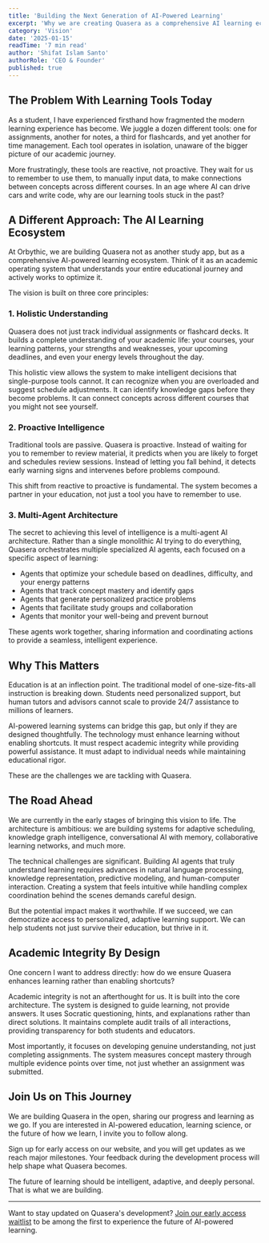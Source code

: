```yaml
---
title: 'Building the Next Generation of AI-Powered Learning'
excerpt: 'Why we are creating Quasera as a comprehensive AI learning ecosystem that goes beyond traditional study tools to become a true academic operating system.'
category: 'Vision'
date: '2025-01-15'
readTime: '7 min read'
author: 'Shifat Islam Santo'
authorRole: 'CEO & Founder'
published: true
---
```


## The Problem With Learning Tools Today

As a student, I have experienced firsthand how fragmented the modern learning experience has become. We juggle a dozen different tools: one for assignments, another for notes, a third for flashcards, and yet another for time management. Each tool operates in isolation, unaware of the bigger picture of our academic journey.

More frustratingly, these tools are reactive, not proactive. They wait for us to remember to use them, to manually input data, to make connections between concepts across different courses. In an age where AI can drive cars and write code, why are our learning tools stuck in the past?

## A Different Approach: The AI Learning Ecosystem

At Orbythic, we are building Quasera not as another study app, but as a comprehensive AI-powered learning ecosystem. Think of it as an academic operating system that understands your entire educational journey and actively works to optimize it.

The vision is built on three core principles:

### 1. Holistic Understanding

Quasera does not just track individual assignments or flashcard decks. It builds a complete understanding of your academic life: your courses, your learning patterns, your strengths and weaknesses, your upcoming deadlines, and even your energy levels throughout the day.

This holistic view allows the system to make intelligent decisions that single-purpose tools cannot. It can recognize when you are overloaded and suggest schedule adjustments. It can identify knowledge gaps before they become problems. It can connect concepts across different courses that you might not see yourself.

### 2. Proactive Intelligence

Traditional tools are passive. Quasera is proactive. Instead of waiting for you to remember to review material, it predicts when you are likely to forget and schedules review sessions. Instead of letting you fall behind, it detects early warning signs and intervenes before problems compound.

This shift from reactive to proactive is fundamental. The system becomes a partner in your education, not just a tool you have to remember to use.

### 3. Multi-Agent Architecture

The secret to achieving this level of intelligence is a multi-agent AI architecture. Rather than a single monolithic AI trying to do everything, Quasera orchestrates multiple specialized AI agents, each focused on a specific aspect of learning:

- Agents that optimize your schedule based on deadlines, difficulty, and your energy patterns
- Agents that track concept mastery and identify gaps
- Agents that generate personalized practice problems
- Agents that facilitate study groups and collaboration
- Agents that monitor your well-being and prevent burnout

These agents work together, sharing information and coordinating actions to provide a seamless, intelligent experience.

## Why This Matters

Education is at an inflection point. The traditional model of one-size-fits-all instruction is breaking down. Students need personalized support, but human tutors and advisors cannot scale to provide 24/7 assistance to millions of learners.

AI-powered learning systems can bridge this gap, but only if they are designed thoughtfully. The technology must enhance learning without enabling shortcuts. It must respect academic integrity while providing powerful assistance. It must adapt to individual needs while maintaining educational rigor.

These are the challenges we are tackling with Quasera.

## The Road Ahead

We are currently in the early stages of bringing this vision to life. The architecture is ambitious: we are building systems for adaptive scheduling, knowledge graph intelligence, conversational AI with memory, collaborative learning networks, and much more.

The technical challenges are significant. Building AI agents that truly understand learning requires advances in natural language processing, knowledge representation, predictive modeling, and human-computer interaction. Creating a system that feels intuitive while handling complex coordination behind the scenes demands careful design.

But the potential impact makes it worthwhile. If we succeed, we can democratize access to personalized, adaptive learning support. We can help students not just survive their education, but thrive in it.

## Academic Integrity By Design

One concern I want to address directly: how do we ensure Quasera enhances learning rather than enabling shortcuts?

Academic integrity is not an afterthought for us. It is built into the core architecture. The system is designed to guide learning, not provide answers. It uses Socratic questioning, hints, and explanations rather than direct solutions. It maintains complete audit trails of all interactions, providing transparency for both students and educators.

Most importantly, it focuses on developing genuine understanding, not just completing assignments. The system measures concept mastery through multiple evidence points over time, not just whether an assignment was submitted.

## Join Us on This Journey

We are building Quasera in the open, sharing our progress and learning as we go. If you are interested in AI-powered education, learning science, or the future of how we learn, I invite you to follow along.

Sign up for early access on our website, and you will get updates as we reach major milestones. Your feedback during the development process will help shape what Quasera becomes.

The future of learning should be intelligent, adaptive, and deeply personal. That is what we are building.

---

Want to stay updated on Quasera's development? [Join our early access waitlist](/pricing) to be among the first to experience the future of AI-powered learning.
